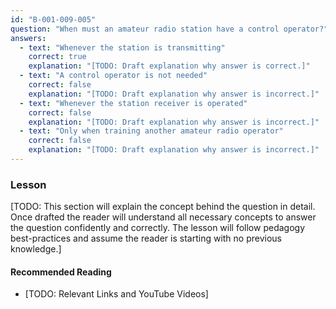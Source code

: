 ```yaml
---
id: "B-001-009-005"
question: "When must an amateur radio station have a control operator?"
answers:
  - text: "Whenever the station is transmitting"
    correct: true
    explanation: "[TODO: Draft explanation why answer is correct.]"
  - text: "A control operator is not needed"
    correct: false
    explanation: "[TODO: Draft explanation why answer is incorrect.]"
  - text: "Whenever the station receiver is operated"
    correct: false
    explanation: "[TODO: Draft explanation why answer is incorrect.]"
  - text: "Only when training another amateur radio operator"
    correct: false
    explanation: "[TODO: Draft explanation why answer is incorrect.]"
---
```


### Lesson

[TODO: This section will explain the concept behind the question in detail. Once drafted the reader will understand all necessary concepts to answer the question confidently and correctly. The lesson will follow pedagogy best-practices and assume the reader is starting with no previous knowledge.]

#### Recommended Reading

- [TODO: Relevant Links and YouTube Videos]
